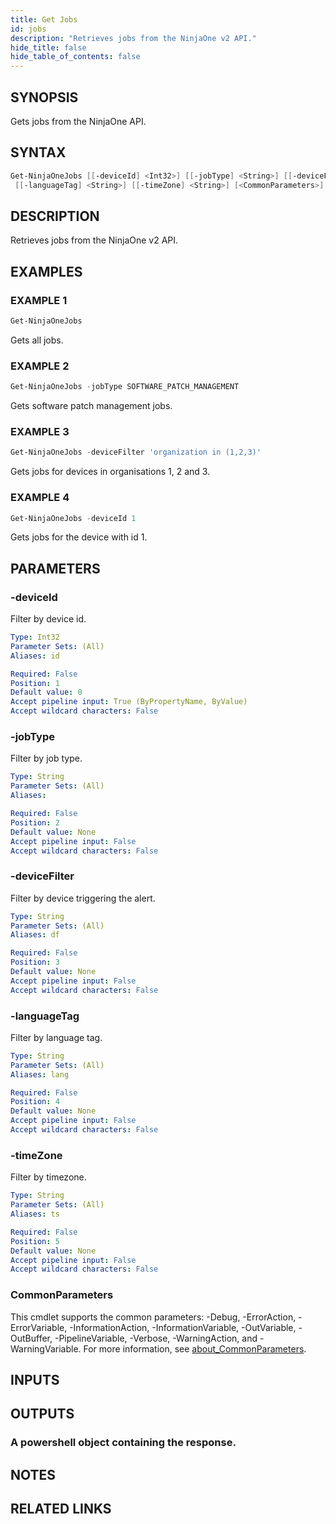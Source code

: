 ```yaml
---
title: Get Jobs
id: jobs
description: "Retrieves jobs from the NinjaOne v2 API."
hide_title: false
hide_table_of_contents: false
---
```


## SYNOPSIS

Gets jobs from the NinjaOne API.

## SYNTAX

```powershell
Get-NinjaOneJobs [[-deviceId] <Int32>] [[-jobType] <String>] [[-deviceFilter] <String>]
 [[-languageTag] <String>] [[-timeZone] <String>] [<CommonParameters>]
```

## DESCRIPTION

Retrieves jobs from the NinjaOne v2 API.

## EXAMPLES

### EXAMPLE 1

```powershell
Get-NinjaOneJobs
```

Gets all jobs.

### EXAMPLE 2

```powershell
Get-NinjaOneJobs -jobType SOFTWARE_PATCH_MANAGEMENT
```

Gets software patch management jobs.

### EXAMPLE 3

```powershell
Get-NinjaOneJobs -deviceFilter 'organization in (1,2,3)'
```

Gets jobs for devices in organisations 1, 2 and 3.

### EXAMPLE 4

```powershell
Get-NinjaOneJobs -deviceId 1
```

Gets jobs for the device with id 1.

## PARAMETERS

### -deviceId

Filter by device id.

```yaml
Type: Int32
Parameter Sets: (All)
Aliases: id

Required: False
Position: 1
Default value: 0
Accept pipeline input: True (ByPropertyName, ByValue)
Accept wildcard characters: False
```

### -jobType

Filter by job type.

```yaml
Type: String
Parameter Sets: (All)
Aliases:

Required: False
Position: 2
Default value: None
Accept pipeline input: False
Accept wildcard characters: False
```

### -deviceFilter

Filter by device triggering the alert.

```yaml
Type: String
Parameter Sets: (All)
Aliases: df

Required: False
Position: 3
Default value: None
Accept pipeline input: False
Accept wildcard characters: False
```

### -languageTag

Filter by language tag.

```yaml
Type: String
Parameter Sets: (All)
Aliases: lang

Required: False
Position: 4
Default value: None
Accept pipeline input: False
Accept wildcard characters: False
```

### -timeZone

Filter by timezone.

```yaml
Type: String
Parameter Sets: (All)
Aliases: ts

Required: False
Position: 5
Default value: None
Accept pipeline input: False
Accept wildcard characters: False
```

### CommonParameters

This cmdlet supports the common parameters: -Debug, -ErrorAction, -ErrorVariable, -InformationAction, -InformationVariable, -OutVariable, -OutBuffer, -PipelineVariable, -Verbose, -WarningAction, and -WarningVariable. For more information, see [about_CommonParameters](http://go.microsoft.com/fwlink/?LinkID=113216).

## INPUTS

## OUTPUTS

### A powershell object containing the response.

## NOTES

## RELATED LINKS
